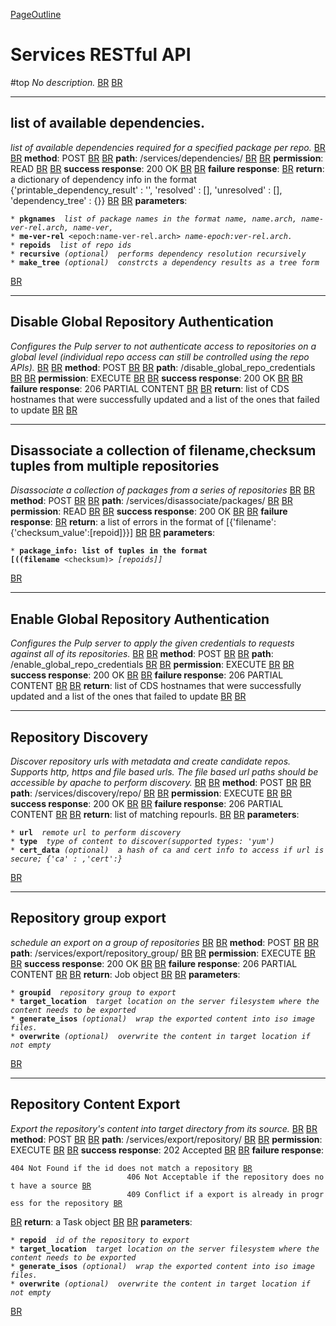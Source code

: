 [[PageOutline]]
= Services RESTful API = #top
''No description.'' [[BR]]
[[BR]]

----

== list of available dependencies. ==
''list of available dependencies required for a specified package per repo.'' [[BR]]
[[BR]]
'''method''': POST [[BR]]
[[BR]]
'''path''': /services/dependencies/ [[BR]]
[[BR]]
'''permission''': READ [[BR]]
[[BR]]
'''success response''': 200 OK [[BR]]
[[BR]]
'''failure response''': [[BR]]
'''return''': a dictionary of dependency info in the format {'printable_dependency_result' : '', 'resolved' : [], 'unresolved' : [], 'dependency_tree' : {}} [[BR]]
[[BR]]
'''parameters''': 
 * '''pkgnames''' <list> ''list of package names in the format name, name.arch, name-ver-rel.arch, name-ver,''
 * '''me-ver-rel''' <epoch:name-ver-rel.arch> ''name-epoch:ver-rel.arch.''
 * '''repoids''' <list> ''list of repo ids''
 * '''recursive''' ''(optional)'' <boolean> ''performs dependency resolution recursively''
 * '''make_tree''' ''(optional)'' <boolean> ''constrcts a dependency results as a tree form''
[[BR]]

----

== Disable Global Repository Authentication ==
''Configures the Pulp server to not authenticate access to repositories on a global level (individual repo access can still be controlled using the repo APIs).'' [[BR]]
[[BR]]
'''method''': POST [[BR]]
[[BR]]
'''path''': /disable_global_repo_credentials [[BR]]
[[BR]]
'''permission''': EXECUTE [[BR]]
[[BR]]
'''success response''': 200 OK [[BR]]
[[BR]]
'''failure response''': 206 PARTIAL CONTENT [[BR]]
[[BR]]
'''return''': list of CDS hostnames that were successfully updated and a list of the ones that failed to update [[BR]]
[[BR]]

----

== Disassociate a collection of filename,checksum tuples from multiple repositories ==
''Disassociate a collection of packages from a series of repositories'' [[BR]]
[[BR]]
'''method''': POST [[BR]]
[[BR]]
'''path''': /services/disassociate/packages/ [[BR]]
[[BR]]
'''permission''': READ [[BR]]
[[BR]]
'''success response''': 200 OK [[BR]]
[[BR]]
'''failure response''': [[BR]]
'''return''': a list of errors in the format of [{'filename':{'checksum_value':[repoid]}}] [[BR]]
[[BR]]
'''parameters''': 
 * '''package_info: list of tuples in the format [((filename''' <checksum)> ''[repoids]]''
[[BR]]

----

== Enable Global Repository Authentication ==
''Configures the Pulp server to apply the given credentials to requests against all of its repositories.'' [[BR]]
[[BR]]
'''method''': POST [[BR]]
[[BR]]
'''path''': /enable_global_repo_credentials [[BR]]
[[BR]]
'''permission''': EXECUTE [[BR]]
[[BR]]
'''success response''': 200 OK [[BR]]
[[BR]]
'''failure response''': 206 PARTIAL CONTENT [[BR]]
[[BR]]
'''return''': list of CDS hostnames that were successfully updated and a list of the ones that failed to update [[BR]]
[[BR]]

----

== Repository Discovery ==
''Discover repository urls with metadata and create candidate repos. Supports http, https and file based urls. The file based url paths should be accessible by apache to perform discovery.'' [[BR]]
[[BR]]
'''method''': POST [[BR]]
[[BR]]
'''path''': /services/discovery/repo/ [[BR]]
[[BR]]
'''permission''': EXECUTE [[BR]]
[[BR]]
'''success response''': 200 OK [[BR]]
[[BR]]
'''failure response''': 206 PARTIAL CONTENT [[BR]]
[[BR]]
'''return''': list of matching repourls. [[BR]]
[[BR]]
'''parameters''': 
 * '''url''' <str> ''remote url to perform discovery''
 * '''type''' <str> ''type of content to discover(supported types: 'yum')''
 * '''cert_data''' ''(optional)'' <dict> ''a hash of ca and cert info to access if url is secure; {'ca' : <ca>,'cert':<cert>}''
[[BR]]

----

== Repository group export ==
''schedule an export on a group of repositories'' [[BR]]
[[BR]]
'''method''': POST [[BR]]
[[BR]]
'''path''': /services/export/repository_group/ [[BR]]
[[BR]]
'''permission''': EXECUTE [[BR]]
[[BR]]
'''success response''': 200 OK [[BR]]
[[BR]]
'''failure response''': 206 PARTIAL CONTENT [[BR]]
[[BR]]
'''return''': Job object [[BR]]
[[BR]]
'''parameters''': 
 * '''groupid''' <str> ''repository group to export''
 * '''target_location''' <str> ''target location on the server filesystem where the content needs to be exported''
 * '''generate_isos''' ''(optional)'' <boolean> ''wrap the exported content into iso image files.''
 * '''overwrite''' ''(optional)'' <boolean> ''overwrite the content in target location if not empty''
[[BR]]

----

== Repository Content Export ==
''Export the repository's content into target directory from its source.'' [[BR]]
[[BR]]
'''method''': POST [[BR]]
[[BR]]
'''path''': /services/export/repository/ [[BR]]
[[BR]]
'''permission''': EXECUTE [[BR]]
[[BR]]
'''success response''': 202 Accepted [[BR]]
[[BR]]
'''failure response''': 
 404 Not Found if the id does not match a repository [[BR]]
                           406 Not Acceptable if the repository does not have a source [[BR]]
                           409 Conflict if a export is already in progress for the repository [[BR]]
[[BR]]
'''return''': a Task object [[BR]]
[[BR]]
'''parameters''': 
 * '''repoid''' <str> ''id of the repository to export''
 * '''target_location''' <str> ''target location on the server filesystem where the content needs to be exported''
 * '''generate_isos''' ''(optional)'' <boolean> ''wrap the exported content into iso image files.''
 * '''overwrite''' ''(optional)'' <boolean> ''overwrite the content in target location if not empty''
[[BR]]

